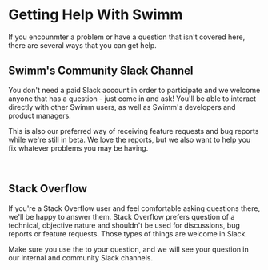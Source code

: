 
# Getting Help With Swimm

If you encounmter a problem or have a question that isn't covered here, there
are several ways that you can get help.

## Swimm's Community Slack Channel

You don't need a paid Slack account in order to participate and we welcome anyone
that has a question - just come in and ask! You'll be able to interact directly
with other Swimm users, as well as Swimm's developers and product managers.

This is also our preferred way of receiving feature requests and bug reports while
we're still in beta. We love the reports, but we also want to help you fix whatever
problems you may be having.

<SwimmLink target="slack" text="Join Us In Our Community Slack Channel &raquo;" big/>

<p>&nbsp;</p>

## Stack Overflow

If you're a Stack Overflow user and feel comfortable asking questions there, we'll
be happy to answer them. Stack Overflow prefers question of a technical, objective
nature and shouldn't be used for discussions, bug reports or feature requests. Those
types of things are welcome in Slack.

Make sure you use the <SwimmLink target="stackOverflowTag"/> to your question, and we 
will see your question in our internal and community Slack channels.

<SwimmLink target="stackOverflowAsk" text="Ask A Question About Swimm On Stack Overflow &raquo;" big/>